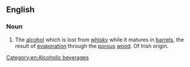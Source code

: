 ==English==

===Noun===
{{en-noun|head=[[angel]][['s]] [[dram]]|-}}

# {{context|alcohol production|lang=en}} The [[alcohol]] which is lost from [[whisky]] while it matures in [[barrel]]s, the result of [[evaporation]] through the [[porous]] [[wood]]. Of Irish origin. 

[[Category:en:Alcoholic beverages]]<!-- is there a category for the technology of alcohol production as opposed to the resulting drinks? -->